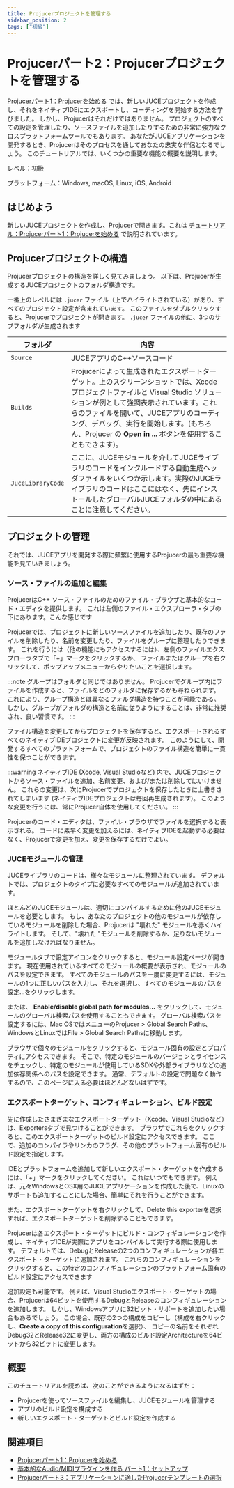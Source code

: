 ```yaml
---
title: Projucerプロジェクトを管理する
sidebar_position: 2
tags: ["初級"]
---
```


# Projucerパート2：Projucerプロジェクトを管理する

<SourcePageLink path="tutorial_manage_projucer_project" />

[Projucerパート1：Projucerを始める](../tutorial_new_projucer_project/)
では、新しいJUCEプロジェクトを作成し、それをネイティブIDEにエクスポートし、コーディングを開始する方法を学びました。
しかし、Projucerはそれだけではありません。
プロジェクトのすべての設定を管理したり、ソースファイルを追加したりするための非常に強力なクロスプラットフォームツールでもあります。
あなたがJUCEアプリケーションを開発するとき、Projucerはそのプロセスを通してあなたの忠実な伴侶となるでしょう。
このチュートリアルでは、いくつかの重要な機能の概要を説明します。

レベル：初級

プラットフォーム：Windows, macOS, Linux, iOS, Android


## はじめよう

新しいJUCEプロジェクトを作成し、Projucerで開きます。これは
[チュートリアル：Projucerパート1：Projucerを始める](../tutorial_new_projucer_project/)
で説明されています。


## Projucerプロジェクトの構造

Projucerプロジェクトの構造を詳しく見てみましょう。
以下は、Projucerが生成するJUCEプロジェクトのフォルダ構造です。


<CaptionImage
  src="https://docs.juce.com/master/tutorial_manage_projucer_project_screenshot1.png"
  caption="Projucerプロジェクトの解剖"
/>

一番上のレベルには `.jucer` ファイル（上でハイライトされている）があり、すべてのプロジェクト設定が含まれています。
このファイルをダブルクリックすると、Projucerでプロジェクトが開きます。
`.jucer` ファイルの他に、3つのサブフォルダが生成されます

| フォルダ | 内容 |
| --- | --- |
| `Source` | JUCEアプリのC++ソースコード |
| `Builds` | Projucerによって生成されたエクスポートターゲット。上のスクリーンショットでは、Xcode プロジェクトファイルと Visual Studio ソリューションが例として強調表示されています。これらのファイルを開いて、JUCEアプリのコーディング、デバッグ、実行を開始します。(もちろん、Projucer の **Open in ...** ボタンを使用することもできます)。 |
| `JuceLibraryCode` | ここに、JUCEモジュールを介してJUCEライブラリのコードをインクルードする自動生成ヘッダファイルをいくつか示します。実際のJUCEライブラリのコードはここにはなく、先にインストールしたグローバルJUCEフォルダの中にあることに注意してください。 |

## プロジェクトの管理
それでは、JUCEアプリを開発する際に頻繁に使用するProjucerの最も重要な機能を見ていきましょう。

### ソース・ファイルの追加と編集
ProjucerはC++ ソース・ファイルのためのファイル・ブラウザと基本的なコード・エディタを提供します。
これは左側のファイル・エクスプローラ・タブの下にあります。こんな感じです

<CaptionImage
  src="https://docs.juce.com/master/tutorial_manage_projucer_project_screenshot3.png"
  caption="Projucerのファイルナビゲータ（左）とソースファイルエディタ（右）"
/>

Projucerでは、プロジェクトに新しいソースファイルを追加したり、既存のファイルを削除したり、名前を変更したり、ファイルをグループに整理したりできます。
これを行うには（他の機能にもアクセスするには）、左側のファイルエクスプローラタブで「+」マークをクリックするか、
ファイルまたはグループを右クリックして、ポップアップメニューからやりたいことを選択します。

:::note
グループはフォルダと同じではありません。
Projucerでグループ内にファイルを作成すると、ファイルをどのフォルダに保存するかも尋ねられます。
これにより、グループ構造とは異なるフォルダ構造を持つことが可能である。
しかし、グループがフォルダの構造と名前に従うようにすることは、非常に推奨され、良い習慣です。
:::

ファイル構造を変更してからプロジェクトを保存すると、エクスポートされるすべてのネイティブIDEプロジェクトに変更が反映されます。
このようにして、開発するすべてのプラットフォームで、プロジェクトのファイル構造を簡単に一貫性を保つことができます。

:::warning
ネイティブIDE (Xcode, Visual Studioなど) 内で、JUCEプロジェクトからソース・ファイルを追加、名前変更、および/または削除してはいけません。
これらの変更は、次にProjucerでプロジェクトを保存したときに上書きされてしまいます (ネイティブIDEプロジェクトは毎回再生成されます)。
このような変更を行うには、常にProjucer自体を使用してください。
:::

Projucerのコード・エディタは、ファイル・ブラウザでファイルを選択すると表示される。
コードに素早く変更を加えるには、ネイティブIDEを起動する必要はなく、Projucerで変更を加え、変更を保存するだけでよい。

### JUCEモジュールの管理

JUCEライブラリのコードは、様々なモジュールに整理されています。
デフォルトでは、プロジェクトのタイプに必要なすべてのモジュールが追加されています。

<CaptionImage
  src="https://docs.juce.com/master/tutorial_manage_projucer_project_screenshot4.png"
  caption="このプロジェクトで使用されているJUCEモジュール（左、ハイライト）とモジュール設定ページ（右）"
/>

ほとんどのJUCEモジュールは、適切にコンパイルするために他のJUCEモジュールを必要とします。
もし、あなたのプロジェクトの他のモジュールが依存しているモジュールを削除した場合、Projucerは "壊れた" モジュールを赤くハイライトします。
そして、"壊れた "モジュールを削除するか、足りないモジュールを追加しなければなりません。

モジュールタブで設定アイコンをクリックすると、モジュール設定ページが開きます。
現在使用されているすべてのモジュールの概要が表示され、モジュールのパスを設定できます。
すべてのモジュールのパスを一度に変更するには、モジュールの1つに正しいパスを入力し、それを選択し、すべてのモジュールのパスを設定...をクリックします。

または、 **Enable/disable global path for modules...** をクリックして、モジュールのグローバル検索パスを使用することもできます。
グローバル検索パスを設定するには、Mac OSではメニューのProjucer > Global Search Paths、WindowsとLinuxではFile > Global Search Pathsに移動します。

ブラウザで個々のモジュールをクリックすると、モジュール固有の設定とプロパティにアクセスできます。
そこで、特定のモジュールのバージョンとライセンスをチェックし、特定のモジュールが使用しているSDKや外部ライブラリなどの追加依存関係へのパスを設定できます。
通常、デフォルトの設定で問題なく動作するので、このページに入る必要はほとんどないはずです。

### エクスポートターゲット、コンフィギュレーション、ビルド設定

先に作成したさまざまなエクスポートターゲット（Xcode、Visual Studioなど）は、Exportersタブで見つけることができます。
ブラウザでこれらをクリックすると、このエクスポートターゲットのビルド設定にアクセスできます。
ここで、追加のコンパイラやリンカのフラグ、その他のプラットフォーム固有のビルド設定を指定します。

IDEとプラットフォームを追加して新しいエクスポート・ターゲットを作成するには、「+」マークをクリックしてください。
これはいつでもできます。
例えば、元々WindowsとOSX用のJUCEアプリケーションを作成した後で、Linuxのサポートも追加することにした場合、簡単にそれを行うことができます。

また、エクスポートターゲットを右クリックして、Delete this exporterを選択すれば、エクスポートターゲットを削除することもできます。

Projucerは各エクスポート・ターゲットにビルド・コンフィギュレーションを作成し、ネイティブIDEが実際にアプリをコンパイルして実行する際に使用します。
デフォルトでは、DebugとReleaseの2つのコンフィギュレーションが各エクスポート・ターゲットに追加されます。
これらのコンフィギュレーションをクリックすると、この特定のコンフィギュレーションのプラットフォーム固有のビルド設定にアクセスできます

<CaptionImage
  src="https://docs.juce.com/master/tutorial_manage_projucer_project_screenshot5.png"
  caption="さまざまなIDE構成（左、強調表示）と構成固有のビルド設定（右）"
/>

追加設定も可能です。
例えば、Visual Studioエクスポート・ターゲットの場合、Projucerは64ビットを使用するDebugとReleaseのコンフィギュレーションを追加します。
しかし、Windowsアプリに32ビット・サポートを追加したい場合もあるでしょう。
この場合、既存の2つの構成をコピーし（構成を右クリックし、**Create a copy of this configuration**を選択）、
コピーの名前をそれぞれDebug32とRelease32に変更し、両方の構成のビルド設定Architectureを64ビットから32ビットに変更します。

## 概要
このチュートリアルを読めば、次のことができるようになるはずだ：

- Projucerを使ってソースファイルを編集し、JUCEモジュールを管理する
- アプリのビルド設定を構成する
- 新しいエクスポート・ターゲットとビルド設定を作成する

## 関連項目

- [Projucerパート1：Projucerを始める](../tutorial_new_projucer_project/)
- [基本的なAudio/MIDIプラグインを作る パート1：セットアップ](../tutorial_create_projucer_basic_plugin/)
- [Projucerパート3：アプリケーションに適したProjucerテンプレートの選択](../tutorial_choosing_projucer_template/)
